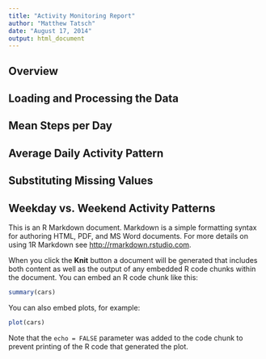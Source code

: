 ```yaml
---
title: "Activity Monitoring Report"
author: "Matthew Tatsch"
date: "August 17, 2014"
output: html_document
---
```


## Overview



## Loading and Processing the Data

## Mean Steps per Day

## Average Daily Activity Pattern

## Substituting Missing Values

## Weekday vs. Weekend Activity Patterns



This is an R Markdown document. Markdown is a simple formatting syntax for authoring HTML, PDF, and MS Word documents. For more details on using 1R Markdown see <http://rmarkdown.rstudio.com>.

When you click the **Knit** button a document will be generated that includes both content as well as the output of any embedded R code chunks within the document. You can embed an R code chunk like this:

```r
summary(cars)
```

You can also embed plots, for example:

```r
plot(cars)
```

Note that the `echo = FALSE` parameter was added to the code chunk to prevent printing of the R code that generated the plot.

